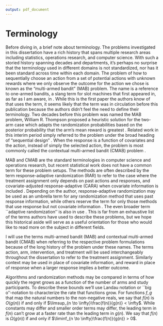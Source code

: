 ```yaml
---
output: pdf_document
---
```


# Terminology

Before diving in, a brief note about terminology. The problems investigated in this dissertation have a rich history that spans multiple research areas including statistics, operations research, and computer science. With such a storied history spanning decades and departments, it's perhaps no surprise that the terminology used in different domains is not standardized, nor has it been standard across time within each domain. The problem of how to sequentially choose an action from a set of potential actions with unknown rewards where we only observe the outcome for the action we chose is known as the "multi-armed bandit" (MAB) problem. The name is a reference to one-armed bandits, a slang term for slot machines that first appeared in, as far as I am aware, in \cite{bush1953stochastic}. While this is the first paper the authors know of that uses the term, it seems likely that the term was in circulation before this publication because the authors didn't feel the need to define their terminology. Two decades before this problem was named the MAB problem, William R. Thompson proposed a heuristic solution for the two-arm case which adapts the randomization probabilities based on the posterior probability that the arm's mean reward is greatest \cite{thompson1933likelihood}. Related work in this interim period simply referred to the problem under the broad heading of "sequential design" \citep{wald1947sequential, robbins1952some}. When the response is a function of covariates and the action, instead of simply the selected action, the problem is most commonly called the contextual multi-armed bandit (CMAB) problem \citep{woodroofe1979one, langford2007epoch}. 

MAB and CMAB are the standard terminologies in computer science and operations research, but recent statistical work does not have a common term for these problem setups. The methods are often described by the term response-adaptive randomization (RAR) to refer to the case where the treatment assignment only depends on past actions and responses, and covariate-adjusted response-adaptive (CARA) when covariate information is included \citep{hu2006theory}. Depending on the author, response-adaptive randomization may be used as an umbrella term for any randomization method that uses past response information, while others reserve the term for only those methods that use response but not covariate information \citep{hu2006theory}. The even broader term ``adaptive randomization'' is also in use \cite{thall2015statistical}. This is far from an exhaustive list of the terms authors have used to describe these problems, but we hope this historical aside will serve as a useful orientation for those who would like to read more on the subject in different fields.

I will use the terms multi-armed bandit (MAB) and contextual multi-armed bandit (CMAB) when referring to the respective problem formulations because of the long history of the problem under these names. The terms action, arm, intervention, and treatment will be used interchangeably throughout the dissertation to refer to the treatment assignment. Similarly context may be used in place of covariate information, and reward in place of response when a larger response implies a better outcome.

\subsubsection{Landau Notation}

Algorithms and randomization methods may be compared in terms of how quickly the regret grows as a function of the number of arms and study participants. To describe these bounds we'll use Landau notation or ``big o''-notation to characterize the rate that functions grow. For functions $f, g$ that map the natural numbers to the non-negative reals, we say that $f(n)$ is $O\left(g(n)\right)$ if and only if $\limsup_{n \to \infty}\frac{f(n)}{g(n)} < \infty$. While constants may differ and smaller order terms may differ, the leading term in $f(n)$ can't grow at a faster rate than the leading term in $g(n)$. We say that $f(n)$ is $\Omega \left(g(n)\right)$ if and only if $\liminf_{n \to \infty}\frac{f(n)}{g(n)} > 0$.